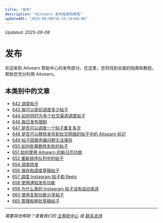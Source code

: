```yaml
---
title: "发布"
description: "Aitoearn 发布指南和教程"
updatedAt: "2025-09-08T16:15:14+08:00"
---
```

<!-- UPDATED_AT -->
_Updated: 2025-09-08_

# 发布

欢迎来到 Aitoearn 帮助中心的发布部分。在这里，您将找到全面的指南和教程，帮助您充分利用 Aitoearn。

## 本类别中的文章

- [642 调度帖子](642-scheduling-帖子)
- [643 我可以提前调度多少帖子](643-how-many-帖子-可以-i-调度-在-advance)
- [644 如何同时为多个社交渠道调度帖子](644-how-do-i-调度-帖子-用于-multiple-social-channels-在-the-same-time)
- [646 每日发布限制](646-每日-posting-limits)
- [647 是否可以调度一个帖子重复多次](647-is-it-possible-到-调度-one-帖子-到-repeat-multiple-times)
- [648 是否可以移除发布到社交网络的帖子中的 Aitoearn 标记](648-is-it-possible-到-移除-the-aitoearn-stamp-from-帖子-发布ed-到-social-networks)
- [649 帖子因服务器问题无法保存](649-帖子-failing-到-保存-due-到-server-issues)
- [650 如何批量删除失败的帖子](650-how-到-删除-失败-帖子-在-bulk)
- [651 如何使用 Aitoearn 的新日历功能](651-how-到-use-the-new-日历-feature-在-aitoearn)
- [652 重新排序队列中的帖子](652-re-ordering-帖子-在-您的-队列)
- [654 调度转发](654-scheduling-ret我们ets)
- [656 保存和调度草稿帖子](656-saving-和-scheduling-draft-帖子)
- [657 调度 Instagram 帖子和 Reels](657-scheduling-Instagram-帖子-和-reels)
- [658 使用通知发布功能](658-using-notification-发布功能)
- [659 为什么我的 Instagram 帖子没有自动发送](659-为什么-arent-my-Instagram-帖子-sending-automatically)
- [660 使用复制功能分享帖子](660-分享-帖子-与-the-duplicate-feature)
- [665 管理和审批草稿帖子](665-managing-和-应用roving-draft-帖子)

---

*需要其他帮助？查看我们的 [主帮助中心](/en/帮助-中心) 或 [联系支持](mailto:hello@aitoearn.com).*
